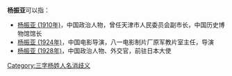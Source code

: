 '''杨振亚'''可以指：
* [[杨振亚_(1910年)|杨振亚 (1910年)]]，中国政治人物，曾任天津市人民委员会副市长，中国历史博物馆馆长
* [[杨振亚_(1924年)|杨振亚 (1924年)]]，中国电影导演，八一电影制片厂原军教片室主任，导演
* [[杨振亚_(1928年)|杨振亚 (1928年)]]，中国政治人物、外交官，前驻日本大使

{{disambig}}

[[Category:三字杨姓人名消歧义|Category:三字杨姓人名消歧义]]